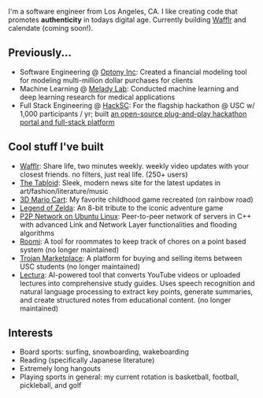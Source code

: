 
<NameTransition />

I'm a software engineer from Los Angeles, CA. I like creating code that promotes
**authenticity** in todays digital age. Currently building [Wafflr](https://wafflr.app/)
and calendate (coming soon!).

## Previously...

- Software Engineering @ [Optony Inc](https://optonyusa.com/): Created a financial modeling tool for modeling multi-million dollar purchases for clients
- Machine Learning @ [Melady Lab](https://usc-melady.github.io/melady_website/): Conducted machine learning and deep learning research for medical applications
- Full Stack Engineering @ [HackSC](https://hacksc.com): For the flagship hackathon @ USC w/ 1,000 participants / yr; built [an open-source plug-and-play hackathon portal and full-stack platform](https://github.com/hacksc/hibiscus)

## Cool stuff I've built

- [Wafflr](/n/wafflr): Share life, two minutes weekly. weekly video updates with your closest friends. no filters, just real life. (250+ users)
- [The Tabloid](/n/tabloid/): Sleek, modern news site for the latest updates in art/fashion/literature/music
- [3D Mario Cart](/n/mario-cart): My favorite childhood game recreated (on rainbow road)
- [Legend of Zelda](/n/zelda): An 8-bit tribute to the iconic adventure game
- [P2P Network on Ubuntu Linux](/): Peer-to-peer network of servers in C++ with advanced Link and Network Layer functionalities and flooding algorithms
- [Roomi](https://github.com/yangleyland/roomi): A tool for roommates to keep track of chores on a point based system (no longer maintained)
- [Trojan Marketplace](https://github.com/yangleyland/Trojan-Marketplace): A platform for buying and selling items between USC students (no longer maintained)
- [Lectura](https://github.com/seanpixel/Lectura): AI-powered tool that converts YouTube videos or uploaded lectures into comprehensive study guides. Uses speech recognition and natural language processing to extract key points, generate summaries, and create structured notes from educational content. (no longer maintained)

## Interests

- Board sports: surfing, snowboarding, wakeboarding
- Reading (specifically Japanese literature)
- Extremely long hangouts
- Playing sports in general: my current rotation is basketball, football, pickleball, and golf
